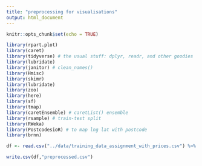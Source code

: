 ```yaml
---
title: "preprocessing for visualisations"
output: html_document
---
```


```r
knitr::opts_chunk$set(echo = TRUE)
```

```r
library(rpart.plot)
library(caret)
library(tidyverse) # the usual stuff: dplyr, readr, and other goodies
library(lubridate)
library(janitor) # clean_names()
library(Hmisc)
library(skimr)
library(lubridate)
library(zoo)
library(here)
library(sf)
library(tmap)
library(caretEnsemble) # caretList() ensemble
library(rsample) # train-test split
library(RWeka)
library(PostcodesioR) # to map lng lat with postcode
library(brnn)
```

```r
df <- read.csv("../data/training_data_assignment_with_prices.csv") %>% group_by(district) %>% summarise(avg_price = mean(price), median_price = median(price)) %>% rename(borough = district)

write.csv(df,"preprocessed.csv")
```

